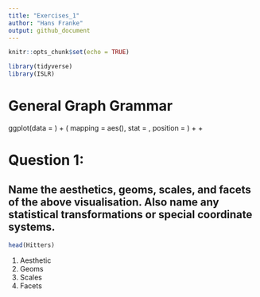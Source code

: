 ```yaml
---
title: "Exercises_1"
author: "Hans Franke"
output: github_document
---
```


```r
knitr::opts_chunk$set(echo = TRUE)
```

```r

library(tidyverse)
library(ISLR)

```

# General Graph Grammar


ggplot(data = <DATA>) + 
  <GEOM_FUNCTION>(
     mapping = aes(<MAPPINGS>),
     stat = <STAT>, 
     position = <POSITION>
  ) +
  <COORDINATE_FUNCTION> +
  <FACET_FUNCTION>

# Question 1:
## Name the aesthetics, geoms, scales, and facets of the above visualisation. Also name any statistical transformations or special coordinate systems.

```r
head(Hitters)
```


1. Aesthetic
2. Geoms
3. Scales
4. Facets



